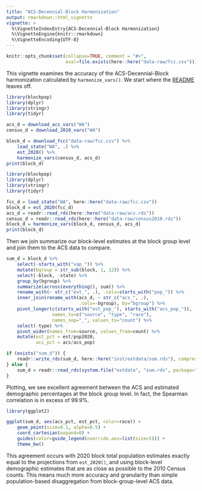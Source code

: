 ```yaml
---
title: "ACS-Decennial-Block Harmonization"
output: rmarkdown::html_vignette
vignette: >
  %\VignetteIndexEntry{ACS-Decennial-Block Harmonization}
  %\VignetteEngine{knitr::rmarkdown}
  %\VignetteEncoding{UTF-8}
---
```


```r
knitr::opts_chunk$set(collapse=TRUE, comment = "#>",
                      eval=file.exists(here::here("data-raw/fcc.csv")))
```

This vignette examines the accuracy of the ACS-Decennial-Block harmonization
calculated by `harmonize_vars()`. We start where the [README](../) leaves off.

```r
library(blockpop)
library(dplyr)
library(stringr)
library(tidyr)

acs_d = download_acs_vars("WA")
census_d = download_2010_vars("WA")

block_d = download_fcc("data-raw/fcc.csv") %>%
    load_state("WA", .) %>%
    est_2020() %>%
    harmonize_vars(census_d, acs_d)
print(block_d)
```
```r
library(blockpop)
library(dplyr)
library(stringr)
library(tidyr)

fcc_d = load_state("WA", here::here("data-raw/fcc.csv"))
block_d = est_2020(fcc_d)
acs_d = readr::read_rds(here::here("data-raw/acs.rds"))
census_d = readr::read_rds(here::here("data-raw/census2010.rds"))
block_d = harmonize_vars(block_d, census_d, acs_d)
print(block_d)
```

Then we join summarize our block-level estimates at the block group level and
join them to the ACS data to compare.

```r
sum_d = block_d %>%
    select(-starts_with("vap_")) %>%
    mutate(bgroup = str_sub(block, 1, 12)) %>%
    select(-block, -state) %>%
    group_by(bgroup) %>%
    summarize(across(everything(), sum)) %>%
    rename_with(~ str_c("est_", .), .cols=starts_with("pop_")) %>%
    inner_join(rename_with(acs_d, ~ str_c("acs_", .), 
                           .cols=-bgroup), by="bgroup") %>%
    pivot_longer(c(starts_with("est_pop_"), starts_with("acs_pop_")),
                 names_to=c("source", "type", "race"),
                 names_sep="_", values_to="count") %>%
    select(-type) %>%
    pivot_wider(names_from=source, values_from=count) %>%
    mutate(est_pct = est/pop2020,
           acs_pct = acs/acs_pop)
```

```r
if (exists("sum_d")) {
    readr::write_rds(sum_d, here::here("inst/extdata/sum.rds"), compress="gz")
} else {
    sum_d = readr::read_rds(system.file("extdata", "sum.rds", package="blockpop"))
}
```

Plotting, we see excellent agreement between the ACS and estimated demographic
percentages at the block group level. In fact, the Spearman correlation is 
in excess of 99.9%.

```r
library(ggplot2)

ggplot(sum_d, aes(acs_pct, est_pct, color=race)) +
    geom_point(size=0.1, alpha=0.5) +
    coord_cartesian(expand=0) +
    guides(color=guide_legend(override.aes=list(size=5))) +
    theme_bw() 
```

This agreement occurs with 2020 block total population estimates exactly equal
to the projections from `est_2020()`, and using block-level demographic estimates
that are as close as possible to the 2010 Census counts. This means much more
accuracy and granularity than simple population-based disaggregation from
block-group-level ACS data.
